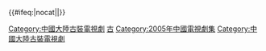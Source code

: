 {{Navbox
|bodyclass=hlist

|name = 2005年中國大陸古裝/民初電視劇
|title = [[中国古代题材电视剧列表|2005年中國大陸古裝/民初電視劇]]
|state = collapsed
|group1 = 秦漢
|list1 = 
*[[大漢巾幗|马王堆秘史之大汉巾帼（大汉帝国）]]
*[[漢武大帝]]
*[[大漢天子]](二)
*[[鳳求凰 (2005年電視劇)|鳳求凰]]
|group2 = 隋唐
|list2 =
*[[秦王李世民 (電視劇)|秦王李世民]]
|group3 = 五代十國
|list3 = 
*[[問君能有幾多愁|問君能有幾多愁（他爱江山我爱美人）]]
|group4 = 宋
|list4 = 
*[[八大豪侠]]
*[[大宋提刑官]]
*[[杨门虎将]]
*[[白蛇傳 (2006年電視劇)|白蛇傳]]
*[[狸猫换太子传奇]]
|group5 = 明
|list5 = 
*[[大明天子]]
*[[江山風雨情]]
*[[我愛河東獅]]
*[[天下第一媒]]
|group6 = 清
|list6 = 
*[[李衛辭官]]
*[[烟花三月]]
*[[一帘幽梦 (消歧义)|一帘幽梦]]
*[[满汉全席 (消歧义)|满汉全席]]
*[[新九品芝麻官]](港譯:棟篤狀王)
*[[少年宝亲王]]
*[[厨子当官]]
*[[嘉庆皇帝 (电视剧)|嘉庆皇帝]]
|group7 =民初
|list7 = 
*[[徽娘宛心]]
*[[京華煙雲 (2005年電視劇)|京華煙雲]]
*[[玲瓏女]]
*[[春蠶織夢]]
*[[天和局]]
*[[紫玉金砂]]
*[[哑巴新娘]]
*[[一江春水向東流 (2004年電視劇)|一江春水向東流]]
*[[風雨西關]]
|group8 = 武俠/名著 
|list8 = 
*[[仙劍奇俠傳 (電視劇)|仙劍奇俠傳]]
*[[小魚兒與花無缺]]
*[[淚痕劍 (電視劇)|淚痕劍]]
*[[青天衙門]](二)
*[[中國傳世經典名劇]]
*[[天下第一 (電視劇)|天下第一]]
*[[風雲2]]
*[[雪域迷城]]
*[[俠影仙蹤]]
*[[魔界之龙珠]]
*[[中華小當家]](台譯:小當家)
|group9 = 傳說/神話
|list9 = 
*[[寶蓮燈 (2005年電視劇)|寶蓮燈]]
*[[歡天喜地七仙女]]
*[[觀世音 (2005年電視劇)|觀世音]]
*[[喜氣洋洋豬八戒]]
*[[精卫填海]]
*[[聊齋 (2005年電視劇)|聊齋1]]
*[[聊齋之粉蝶]]
*[[天外飛仙 (電視劇)|天外飛仙]]
|below = [[Template:2004年中國大陸古裝/民初電視劇|2004年]] ← '''2005年''' → [[Template:2006年中國大陸古裝/民初電視劇|2006年]]
}}<includeonly>{{#ifeq:{{{1}}}|nocat||[[Category:中國大陸古裝電視劇]]}}</includeonly>
<noinclude>[[Category:中国电视剧模板|古]]
[[Category:2005年中國電視劇集]]
[[Category:中國大陸古裝電視劇]]</noinclude>